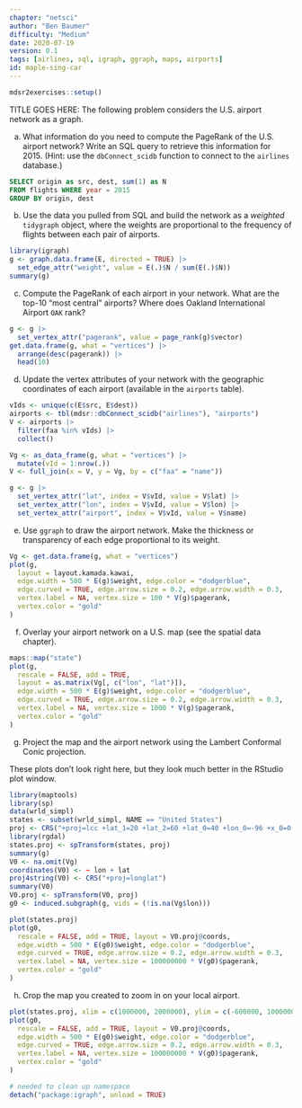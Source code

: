 ```yaml
---
chapter: "netsci"
author: "Ben Baumer"
difficulty: "Medium"
date: 2020-07-19 
version: 0.1
tags: [airlines, sql, igraph, ggraph, maps, airports]
id: maple-sing-car
---
```


```r
mdsr2exercises::setup()
```

TITLE GOES HERE: The following problem considers the U.S. airport network as a graph.

a. What information do you need to compute the PageRank of the U.S. airport network? Write an SQL query to retrieve this information for 2015. 
(Hint: use the `dbConnect_scidb` function to connect to the `airlines` database.)


 <!--begin-answer-->
```sql
SELECT origin as src, dest, sum(1) as N
FROM flights WHERE year = 2015
GROUP BY origin, dest
```
  <!--end-answer-->

b. Use the data you pulled from SQL and build the network as a *weighted* `tidygraph` object, where the weights are proportional to the frequency of flights between each pair of airports.


 <!--begin-answer-->
```r
library(igraph)
g <- graph.data.frame(E, directed = TRUE) |>
  set_edge_attr("weight", value = E(.)$N / sum(E(.)$N))
summary(g)
```
  <!--end-answer-->


c. Compute the PageRank of each airport in your network. What are the top-10 "most central" airports? Where does Oakland International Airport `OAK` rank?

  
 <!--begin-answer-->
```r
g <- g |>
  set_vertex_attr("pagerank", value = page_rank(g)$vector)
get.data.frame(g, what = "vertices") |>
  arrange(desc(pagerank)) |>
  head(10)
```
  <!--end-answer-->

d. Update the vertex attributes of your network with the geographic coordinates of each airport (available in the `airports` table). 

 <!--begin-answer-->
```r
vIds <- unique(c(E$src, E$dest))
airports <- tbl(mdsr::dbConnect_scidb("airlines"), "airports")
V <- airports |>
  filter(faa %in% vIds) |>
  collect()
```

```r
Vg <- as_data_frame(g, what = "vertices") |>
  mutate(vId = 1:nrow(.))
V <- full_join(x = V, y = Vg, by = c("faa" = "name"))

g <- g |>
  set_vertex_attr("lat", index = V$vId, value = V$lat) |>
  set_vertex_attr("lon", index = V$vId, value = V$lon) |>
  set_vertex_attr("airport", index = V$vId, value = V$name)
```

  <!--end-answer-->

e. Use `ggraph` to draw the airport network. Make the thickness or transparency of each edge proportional to its weight. 


 <!--begin-answer-->
```r
Vg <- get.data.frame(g, what = "vertices")
plot(g,
  layout = layout.kamada.kawai,
  edge.width = 500 * E(g)$weight, edge.color = "dodgerblue",
  edge.curved = TRUE, edge.arrow.size = 0.2, edge.arrow.width = 0.3,
  vertex.label = NA, vertex.size = 100 * V(g)$pagerank,
  vertex.color = "gold"
)
```
  <!--end-answer-->


f. Overlay your airport network on a U.S. map (see the spatial data chapter).

 <!--begin-answer-->
```r
maps::map("state")
plot(g,
  rescale = FALSE, add = TRUE,
  layout = as.matrix(Vg[, c("lon", "lat")]),
  edge.width = 500 * E(g)$weight, edge.color = "dodgerblue",
  edge.curved = TRUE, edge.arrow.size = 0.2, edge.arrow.width = 0.3,
  vertex.label = NA, vertex.size = 1000 * V(g)$pagerank,
  vertex.color = "gold"
)
```
  <!--end-answer-->


g. Project the map and the airport network using the Lambert Conformal Conic projection.

 <!--begin-answer-->

These plots don't look right here, but they look much better in the RStudio plot window.

```r
library(maptools)
library(sp)
data(wrld_simpl)
states <- subset(wrld_simpl, NAME == "United States")
proj <- CRS("+proj=lcc +lat_1=20 +lat_2=60 +lat_0=40 +lon_0=-96 +x_0=0 +y_0=0 +ellps=GRS80 +datum=NAD83 +units=m +no_defs")
library(rgdal)
states.proj <- spTransform(states, proj)
summary(g)
V0 <- na.omit(Vg)
coordinates(V0) <- ~ lon + lat
proj4string(V0) <- CRS("+proj=longlat")
summary(V0)
V0.proj <- spTransform(V0, proj)
g0 <- induced.subgraph(g, vids = (!is.na(Vg$lon)))

plot(states.proj)
plot(g0,
  rescale = FALSE, add = TRUE, layout = V0.proj@coords,
  edge.width = 500 * E(g0)$weight, edge.color = "dodgerblue",
  edge.curved = TRUE, edge.arrow.size = 0.2, edge.arrow.width = 0.3,
  vertex.label = NA, vertex.size = 100000000 * V(g0)$pagerank,
  vertex.color = "gold"
)
```
  <!--end-answer-->


h. Crop the map you created to zoom in on your local airport. 

 <!--begin-answer-->
```r
plot(states.proj, xlim = c(1000000, 2000000), ylim = c(-600000, 1000000))
plot(g0,
  rescale = FALSE, add = TRUE, layout = V0.proj@coords,
  edge.width = 500 * E(g0)$weight, edge.color = "dodgerblue",
  edge.curved = TRUE, edge.arrow.size = 0.2, edge.arrow.width = 0.3,
  vertex.label = NA, vertex.size = 100000000 * V(g0)$pagerank,
  vertex.color = "gold"
)
```

```r
# needed to clean up namespace
detach("package:igraph", unload = TRUE)
```
  <!--end-answer-->
